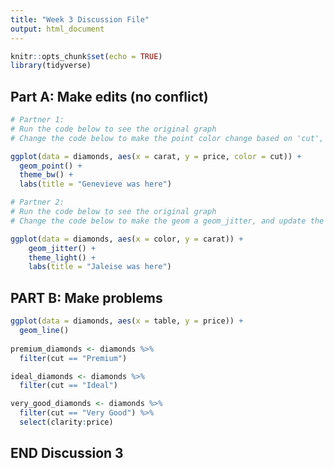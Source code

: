 ```yaml
---
title: "Week 3 Discussion File"
output: html_document
---
```


```r
knitr::opts_chunk$set(echo = TRUE)
library(tidyverse)
```

## Part A: Make edits (no conflict)

```r
# Partner 1: 
# Run the code below to see the original graph
# Change the code below to make the point color change based on 'cut', and update the theme to theme_bw(). Update the title to include your first name. 

ggplot(data = diamonds, aes(x = carat, y = price, color = cut)) +
  geom_point() +
  theme_bw() +
  labs(title = "Genevieve was here")
```

```r
# Partner 2: 
# Run the code below to see the original graph
# Change the code below to make the geom a geom_jitter, and update the theme to theme_light. Update the title to include your first name. 

ggplot(data = diamonds, aes(x = color, y = carat)) +
    geom_jitter() +
    theme_light() +
    labs(title = "Jaleise was here")
```

## PART B: Make problems

```r


ggplot(data = diamonds, aes(x = table, y = price)) +
  geom_line()
  
premium_diamonds <- diamonds %>% 
  filter(cut == "Premium")

```

```r


ideal_diamonds <- diamonds %>% 
  filter(cut == "Ideal")

very_good_diamonds <- diamonds %>% 
  filter(cut == "Very Good") %>% 
  select(clarity:price)

```

## END Discussion 3
